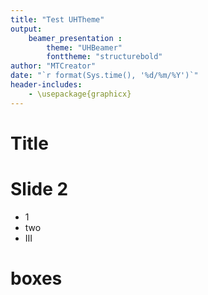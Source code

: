 ```yaml
---
title: "Test UHTheme"
output: 
    beamer_presentation :
        theme: "UHBeamer"
        fonttheme: "structurebold"
author: "MTCreator"
date: "`r format(Sys.time(), '%d/%m/%Y')`"
header-includes:
    - \usepackage{graphicx}
---
```


# Title

# Slide 2

 - 1
 - two
 - III

# boxes

\greybox{123}

\greenbox{456}{789}

\bluebox{101}{112}
